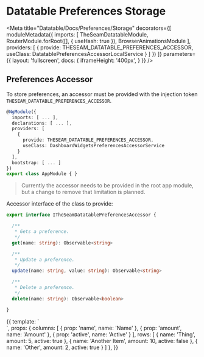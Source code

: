 


# Datatable Preferences Storage

<Meta
  title="Datatable/Docs/Preferences/Storage"
  decorators={[
    moduleMetadata({
      imports: [
        TheSeamDatatableModule,
        RouterModule.forRoot([], { useHash: true }),
        BrowserAnimationsModule
      ],
      providers: [
        {
          provide: THESEAM_DATATABLE_PREFERENCES_ACCESSOR,
          useClass: DatatablePreferencesAccessorLocalService
        }
      ]
    })
  ]}
  parameters={{
    layout: 'fullscreen',
    docs: {
      iframeHeight: '400px',
    }
  }}
/>

## Preferences Accessor

To store preferences, an accessor must be provided with the injection token `THESEAM_DATATABLE_PREFERENCES_ACCESSOR`.

```ts
@NgModule({
  imports: [ ... ],
  declarations: [ ... ],
  providers: [
    {
      provide: THESEAM_DATATABLE_PREFERENCES_ACCESSOR,
      useClass: DashboardWidgetsPreferencesAccessorService
    }
  ],
  bootstrap: [ ... ]
})
export class AppModule { }
```

> Currently the accessor needs to be provided in the root app module, but a change to remove that limitation is planned.

<!-- > TODO: Consider making the interface match the browser `Storage`, so that existing storage implementations can be plugged in directly. -->

Accessor interface of the class to provide:

```ts
export interface ITheSeamDatatablePreferencesAccessor {

  /**
   * Gets a preference.
   */
  get(name: string): Observable<string>

  /**
   * Update a preference.
   */
  update(name: string, value: string): Observable<string>

  /**
   * Delete a preference.
   */
  delete(name: string): Observable<boolean>

}
```

<Canvas>
  <Story name="Basic">
    {{
      template: `
        <div class="vw-100 vh-100 d-flex flex-column">
          <seam-datatable preferencesKey="story--basic" [columns]="columns" [rows]="rows"></seam-datatable>
        </div>`,
      props: {
        columns: [
          { prop: 'name', name: 'Name' },
          { prop: 'amount', name: 'Amount' },
          { prop: 'active', name: 'Active' }
        ],
        rows: [
          { name: 'Thing', amount: 5, active: true },
          { name: 'Another Item', amount: 10, active: false },
          { name: 'Other', amount: 2, active: true }
        ]
      },
    }}
  </Story>
</Canvas>
